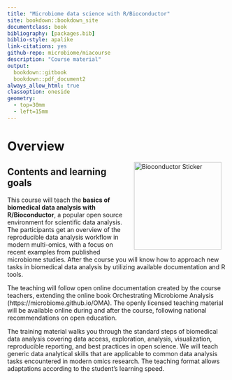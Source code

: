 ```yaml
--- 
title: "Microbiome data science with R/Bioconductor"
site: bookdown::bookdown_site
documentclass: book
bibliography: [packages.bib]
biblio-style: apalike
link-citations: yes
github-repo: microbiome/miacourse
description: "Course material"
output:
  bookdown::gitbook
  bookdown::pdf_document2
always_allow_html: true  
classoption: oneside
geometry:
  - top=30mm
  - left=15mm
---
```




# Overview

<a href="https://bioconductor.org"><img src="`r rebook::BiocSticker('animated')`" width="200" alt="Bioconductor Sticker" align="right" style="margin: 0 1em 0 1em" /></a>


## Contents and learning goals

This course will teach the **basics of biomedical data analysis with
R/Bioconductor**, a popular open source environment for scientific
data analysis. The participants get an overview of the reproducible
data analysis workflow in modern multi-omics, with a focus on recent
examples from published microbiome studies. After the course you will
know how to approach new tasks in biomedical data analysis by
utilizing available documentation and R tools.

The teaching will follow open online documentation created by the
course teachers, extending the online book Orchestrating Microbiome
Analysis (https://microbiome.github.io/OMA). The openly licensed
teaching material will be available online during and after the
course, following national recommendations on open education.

The training material walks you through the standard steps of
biomedical data analysis covering data access, exploration, analysis,
visualization, reproducible reporting, and best practices in open
science.  We will teach generic data analytical skills that are
applicable to common data analysis tasks encountered in modern omics
research. The teaching format allows adaptations according to the
student's learning speed.


